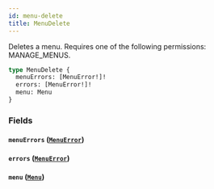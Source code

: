 ```yaml
---
id: menu-delete
title: MenuDelete
---
```


Deletes a menu. Requires one of the following permissions: MANAGE_MENUS.

```graphql
type MenuDelete {
  menuErrors: [MenuError!]!
  errors: [MenuError!]!
  menu: Menu
}
```

### Fields

#### `menuErrors` ([`MenuError`](../../../developer/api-reference/objects/menu-error))

#### `errors` ([`MenuError`](../../../developer/api-reference/objects/menu-error))

#### `menu` ([`Menu`](../../../developer/api-reference/objects/menu))
